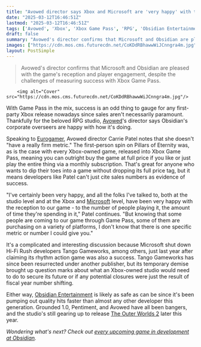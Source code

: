 ```yaml
---
title: "Avowed director says Xbox and Microsoft are 'very happy' with the reception to its new Obsidian RPG"
date: "2025-03-12T16:46:51Z"
lastmod: "2025-03-12T16:46:51Z"
tags: ['Avowed', 'Xbox', 'Xbox Game Pass', 'RPG', 'Obsidian Entertainment', 'First-Person', 'Pillars of Eternity']
draft: false
summary: "Avowed's director confirms that Microsoft and Obsidian are pleased with the game's reception and player engagement, despite the challenges of measuring success with Xbox Game Pass."
images: ["https://cdn.mos.cms.futurecdn.net/CoKDdRBhawwWiJCnngra4m.jpg"]
layout: PostSimple
---
```

> Avowed's director confirms that Microsoft and Obsidian are pleased with the game's reception and player engagement, despite the challenges of measuring success with Xbox Game Pass.


        <img alt="Cover" src="https://cdn.mos.cms.futurecdn.net/CoKDdRBhawwWiJCnngra4m.jpg"/>
        
With Game Pass in the mix, success is an odd thing to gauge for any first-party Xbox release nowadays since sales aren't necessarily paramount. Thankfully for the beloved RPG studio, [Avowed](https://www.gamesradar.com/avowed-guide/)'s director says Obsidian's corporate overseers are happy with how it's doing.

Speaking to [Eurogamer](https://www.eurogamer.net/from-serious-skyrim-to-cheerful-fantasy-obsidian-on-the-evolution-of-avowed-and-grappling-with-the-expectations-that-come-from-your-own-history), Avowed director Carrie Patel notes that she doesn't "have a really firm metric." The first-person spin on Pillars of Eternity was, as is the case with every Xbox-owned game, released into Xbox Game Pass, meaning you can outright buy the game at full price if you like or just play the entire thing via a monthly subscription. That's great for anyone who wants to dip their toes into a game without dropping its full price tag, but it means developers like Patel can't just cite sales numbers as evidence of success.

"I've certainly been very happy, and all the folks I've talked to, both at the studio level and at the Xbox and [Microsoft](https://www.gamesradar.com/tag/microsoft/) level, have been very happy with the reception to our game - to the number of people playing it, the amount of time they're spending in it," Patel continues. "But knowing that some people are coming to our game through Game Pass, some of them are purchasing on a variety of platforms, I don't know that there is one specific metric or number I could give you."

It's a complicated and interesting discussion because Microsoft shut down Hi-Fi Rush developers Tango Gameworks, among others, just last year after claiming its rhythm action game was also a success. Tango Gameworks has since been resurrected under another publisher, but its temporary demise brought up question marks about what an Xbox-owned studio would need to do to secure its future or if any potential closures were just the result of fiscal year number shifting.

Either way, [Obsidian Entertainment](https://www.gamesradar.com/tag/obsidian-entertainment/) is likely as safe as can be since it's been pumping out quality hits faster than almost any other developer this generation. Grounded 1.0, Pentiment, and Avowed have all been bangers, and the studio's still gearing up to release [The Outer Worlds 2](https://www.gamesradar.com/the-outer-worlds-2-guide/) later this year.

*Wondering what's next? Check out *[<em>every upcoming game in development at Obsidian</em>](https://www.gamesradar.com/upcoming-obsidian-games/)*.*
        